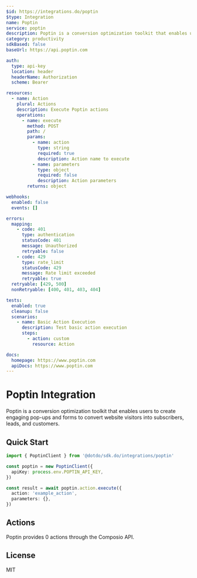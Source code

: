 ```yaml
---
$id: https://integrations.do/poptin
$type: Integration
name: Poptin
service: poptin
description: Poptin is a conversion optimization toolkit that enables users to create engaging pop-ups and forms to convert website visitors into subscribers, leads, and customers.
category: productivity
sdkBased: false
baseUrl: https://api.poptin.com

auth:
  type: api-key
  location: header
  headerName: Authorization
  scheme: Bearer

resources:
  - name: Action
    plural: Actions
    description: Execute Poptin actions
    operations:
      - name: execute
        method: POST
        path: /
        params:
          - name: action
            type: string
            required: true
            description: Action name to execute
          - name: parameters
            type: object
            required: false
            description: Action parameters
        returns: object

webhooks:
  enabled: false
  events: []

errors:
  mapping:
    - code: 401
      type: authentication
      statusCode: 401
      message: Unauthorized
      retryable: false
    - code: 429
      type: rate_limit
      statusCode: 429
      message: Rate limit exceeded
      retryable: true
  retryable: [429, 500]
  nonRetryable: [400, 401, 403, 404]

tests:
  enabled: true
  cleanup: false
  scenarios:
    - name: Basic Action Execution
      description: Test basic action execution
      steps:
        - action: custom
          resource: Action

docs:
  homepage: https://www.poptin.com
  apiDocs: https://www.poptin.com
---
```


# Poptin Integration

Poptin is a conversion optimization toolkit that enables users to create engaging pop-ups and forms to convert website visitors into subscribers, leads, and customers.

## Quick Start

```typescript
import { PoptinClient } from '@dotdo/sdk.do/integrations/poptin'

const poptin = new PoptinClient({
  apiKey: process.env.POPTIN_API_KEY,
})

const result = await poptin.action.execute({
  action: 'example_action',
  parameters: {},
})
```

## Actions

Poptin provides 0 actions through the Composio API.

## License

MIT
